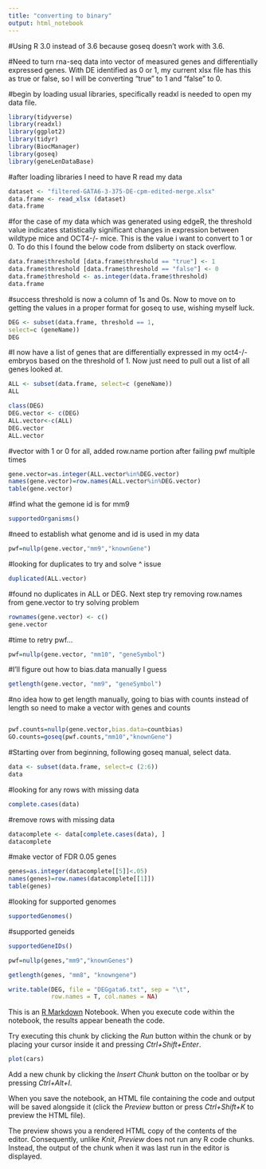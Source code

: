 ---
title: "converting to binary"
output: html_notebook
---
#Using R 3.0 instead of 3.6 because goseq doesn't work with 3.6.

#Need to turn rna-seq data into vector of measured genes and differentially expressed genes. With DE identified as 0 or 1, my current xlsx file has this as true or false, so I will be converting "true" to 1 and "false" to 0.

#begin by loading usual libraries, specifically readxl is needed to open my data file.

```{r}
library(tidyverse)
library(readxl)
library(ggplot2)
library(tidyr)
library(BiocManager)
library(goseq)
library(geneLenDataBase)
```

#after loading libraries I need to have R read my data

```{r}
dataset <- "filtered-GATA6-3-375-DE-cpm-edited-merge.xlsx"
data.frame <- read_xlsx (dataset)
data.frame
```

#for the case of my data which was generated using edgeR, the threshold value indicates statistically significant changes in expression between wildtype mice and OCT4-/- mice. This is the value i want to convert to 1 or 0. To do this I found the below code from dsliberty on stack overflow.

```{r}
data.frame$threshold [data.frame$threshold == "true"] <- 1
data.frame$threshold [data.frame$threshold == "false"] <- 0
data.frame$threshold <- as.integer(data.frame$threshold)
data.frame
```

#success threshold is now a column of 1s and 0s. Now to move on to getting the values in a proper format for goseq to use, wishing myself luck.

```{r}
DEG <- subset(data.frame, threshold == 1,
select=c (geneName))
DEG
```

#I now have a list of genes that are differentially expressed in my oct4-/- embryos based on the threshold of 1. Now just need to pull out a list of all genes looked at.

```{r}
ALL <- subset(data.frame, select=c (geneName))
ALL
```

```{r}
class(DEG)
DEG.vector <- c(DEG)
ALL.vector<-c(ALL)
DEG.vector
ALL.vector
```

#vector with 1 or 0 for all, added row.name portion after failing pwf multiple times 

```{r}
gene.vector=as.integer(ALL.vector%in%DEG.vector)
names(gene.vector)=row.names(ALL.vector%in%DEG.vector)
table(gene.vector)
```

#find what the gemone id is for mm9

```{r}
supportedOrganisms()

```

#need to establish what genome and id is used in my data

```{r}
pwf=nullp(gene.vector,"mm9","knownGene")
```

#looking for duplicates to try and solve ^ issue

```{r}
duplicated(ALL.vector)
```

#found no duplicates in ALL or DEG. Next step try removing row.names from gene.vector to try solving problem

```{r}
rownames(gene.vector) <- c()
gene.vector
```

#time to retry pwf...

```{r}
pwf=nullp(gene.vector, "mm10", "geneSymbol")
```

#I'll figure out how to bias.data manually I guess

```{r}
getlength(gene.vector, "mm9", "geneSymbol")
```

#no idea how to get length manually, going to bias with counts instead of length so need to make a vector with genes and counts

```{r}

```


```{r}
pwf.counts=nullp(gene.vector,bias.data=countbias)
GO.counts=goseq(pwf.counts,"mm10","knownGene")
```

#Starting over from beginning, following goseq manual, select data.

```{r}
data <- subset(data.frame, select=c (2:6))
data
```

#looking for any rows with missing data

```{r}
complete.cases(data)
```

#remove rows with missing data

```{r}
datacomplete <- data[complete.cases(data), ]
datacomplete
```

#make vector of FDR 0.05 genes

```{r}
genes=as.integer(datacomplete[[5]]<.05)
names(genes)=row.names(datacomplete[[1]])
table(genes)

```

#looking for supported genomes

```{r}
supportedGenomes()
```

#supported geneids

```{r}
supportedGeneIDs()
```

```{r}
pwf=nullp(genes,"mm9","knownGenes")

```

```{r}
getlength(genes, "mm8", "knowngene")
```
```{r}
write.table(DEG, file = "DEGgata6.txt", sep = "\t",
            row.names = T, col.names = NA)
```



This is an [R Markdown](http://rmarkdown.rstudio.com) Notebook. When you execute code within the notebook, the results appear beneath the code. 

Try executing this chunk by clicking the *Run* button within the chunk or by placing your cursor inside it and pressing *Ctrl+Shift+Enter*. 

```{r}
plot(cars)
```

Add a new chunk by clicking the *Insert Chunk* button on the toolbar or by pressing *Ctrl+Alt+I*.

When you save the notebook, an HTML file containing the code and output will be saved alongside it (click the *Preview* button or press *Ctrl+Shift+K* to preview the HTML file).

The preview shows you a rendered HTML copy of the contents of the editor. Consequently, unlike *Knit*, *Preview* does not run any R code chunks. Instead, the output of the chunk when it was last run in the editor is displayed.
